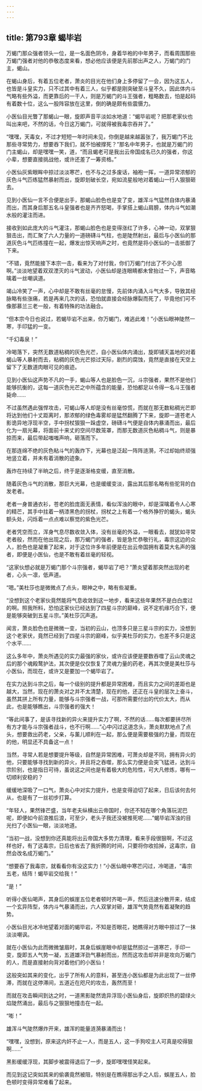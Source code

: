 ```yaml
---
---
---
```

title: 第793章 蝎毕岩
---



万蝎门那众强者领头一位，是一名面色阴冷，身着华袍的中年男子，而看周围那些万蝎门强者对他的恭敬态度来看，想必他应该便是先前那出声之人，万蝎门的门主，蝎山。

在蝎山身后，有着五位老者，萧炎的目光在他们身上多停留了一会，因为这五人，也皆是斗皇实力，只不过其中有着三人，似乎都是刚突破至斗皇不久，因此体内斗气略有些外溢，而更靠后的一干人，则是万蝎门的斗王强者，粗略数去，怕是起码有着数十位，这么一股阵容放在这里，倒的确是颇有些震慑力。

小医仙目光瞥了那蝎山一眼，旋即声音平淡如水地道：“蝎毕岩呢？把那老家伙也叫出来吧，不然的话，今日这万蝎门，可就得被我毒宗吞并了。”

“嘿嘿，天毒女，不过才短短一年时间未见，你倒是越来越嚣张了，我万蝎门不比那些寻常势力，想要吞下我们，就不怕被撑死？”那名中年男子，也就是万蝎门的门主蝎山，却是嘿嘿一笑，道，“而且蝎老可是我出云帝国成名已久的强者，你这小辈，想要直接挑战他，或许还差了一筹资格。”

小医仙灰紫眼眸中掠过淡淡寒芒，也不与之过多废话，袖袍一挥，一道异常浓郁的灰色斗气匹练猛然暴射而出，旋即划破长空，宛如流星般地对着蝎山一行人狠狠砸去。

见到小医仙一言不合便是出手，那蝎山脸色也是变了变，雄浑斗气猛然自体内暴涌而出，而其身后那五名斗皇强者也是齐齐怒喝，手掌搭上蝎山肩膀，体内斗气如潮水般的灌注而进。

接收到如此庞大的斗气灌注，那蝎山脸色也是变得涨红了许多，心神一动，双掌狠狠击出，而汇聚了六人力量的一道磅礴斗气柱，也是陡然射出，最后与小医仙的那道灰色斗气匹练撞在一起，爆发出惊天响声之时，也竟然是将小医仙的一击抵御了下来。

“不错，竟然能接下本宗一击，看来为了对付我，你们万蝎门付出了不少心思啊。”淡淡地望着双双湮灭的斗气波动，小医仙却是连眼睛都未曾抬过一下，声音略噙着一丝嘲讽道。

竭山冷笑了一声，心中却是不敢有丝毫的怠慢，先前体内涌入斗气大多，导致其经脉略有些涨痛，若是再来几次的话，恐怕就直接会经脉爆裂而死了，毕竟他们可不像那慕兰三老一般，有着特殊的功法融合。

“但本宗今日也说过，若蝎毕岩不出来，你万蝎门，难逃此难！”小医仙眼神陡然一寒，手印猛的一变。

“千幻毒泉！”

冷喝落下，突然无数道粘稠的灰色光芒，自小医仙体内涌出，旋即铺天盖地的对着蝎山等人暴射而去，粘稠的灰色光芒掠过天际，剧烈的腐蚀，竟然是直接在天空上留下了无数道肉眼可见的痕迹。

见到小医仙这声势不凡的一手，蝎山等人也是脸色一沉，斗宗强者，果然不是他们能够抗衡的，这每一道灰色光芒之中所蕴含的能量，恐怕都足以令得一名斗王强者毙命……

不过虽然遇此强悍攻击，可蝎山等人却是没有丝毫惊慌，而就在那无数粘稠光芒即将达到他们十丈距离时，那浓郁的绿色毒雾却是猛然翻腾了下来，旋即一道苍老人影诡异地浮现半空，手中拐杖狠狠一跺虚空，磅礴斗气便是自体内暴涌而出，最后化为一扇光幕，将面前十来丈的空间尽数笼罩，而那无数道灰色粘稠斗气，则是暴掠而来，最后带起嗤嗤声响，砸落而下。

在那连绵不绝的灰色粘斗气的轰炸下，光幕也是泛起一阵阵涟漪，不过却始终顽强地竖立着，并未有着消散的迹象。

轰炸在持续了半晌之后，终于是逐渐格变缓，直至消散。

随着灰色斗气的消散，那巨大光幕，也是缓缓变淡，露出其后那名略有些驼背的白发老者。

老者一身普通衣衫，苍老的脸庞面无表情，看似浑浊的眼中，却是深噙着令人心寒的精芒，其手中拄着一柄漆黑色的拐杖，拐杖之上有着一个格外狰狞的蝎头，蝎头额头处，闪烁着一点点难以察觉的紫色光芒。

老者凭空而立，浑身气息尽数收敛入体，没有丝毫的外溢，一眼看去，就犹如寻常老者般，然而在他出现之后，那万蝎门的强者，皆是急忙恭敬行礼，毒宗这边的众人，脸色也是凝重了起来，对于这位许多年前便是在出云帝国拥有着莫大名声的强者，即便是小医仙，也是不敢有着丝毫的轻视。

“这家伙想必就是万蝎门那个斗宗强者，蝎毕岩了吧？”萧炎望着那突然出现的老者，心头一凛，低声道。

“嗯。”美杜莎也是微微点了点头，眼神之中，略有些凝重。

“没想到这个老家伙竟然能将气息收敛到这一地步，看来这些年果然不是白白度过的啊。照我所料，恐怕这家伙已经达到了四星斗宗的巅峰，说不定机缘巧合下，便是能够突破到五星斗宗。”美杜莎沉声道。

闻言，萧炎脸色也是微微一变，当初的云山，也顶多只是三星斗宗的实力，没想到这个老家伏，竟然已经到了四星斗宗的巅峰，似乎美杜莎的实力，也差不多只是这个水平……

这么多年中，萧炎所遇见的实力最强的家伙，或许应该便是要数吞噬了云山灵魂之后的那个魂殿鹜护法，其次便是仅仅恢复了灵魂力量的药老，再其次便是美杜莎与小医仙，而现在，或许又是要加一个蝎毕岩了。

在实力达到斗宗之后，每一个级别的提升都是异常困难，而且实力之间的差距也是越大，当然，现在的萧炎对之并不太清楚，现在的他，还正在斗皇的层次上奋斗，虽然其拼上所有力量，能够与斗宗强者一战，可那所需要付出的代价太大，而从此，也是能够瞧出，斗宗强者的强大！

“等此间事了，是该寻找新的异火来提升实力了啊，不然的话……每次都要拼尽所有方才能与斗宗强者战斗，也不行啊……”心中闪过这道念头，萧炎默默地点了点头，想要救出药老，父亲，与薰儿顺利在一起，那么便是需要极强的力量，而现在的他，明显还不具备这一点！

当然，寻常人若是想要提升等级，自然是异常困难，可萧炎却是不同，拥有异火的他，只要能够寻找到新的异火，并且将之吞噬，那么实力便是会突飞猛进，达到斗宗阶别，也是指日可待，虽说这之间也是有着极大的危险性，可大凡修炼，哪有一切顺利安稳的？

缓缓地深吸了一口气，萧炎心中对实力提升，也是变得迫切了起来，日后该何去何从，也是有了一丝初步打算。

“年轻人，果然锋芒盛，当年老夫纵横出云帝国时，你还不知在哪个角落玩泥巴呢，即便如今前浪推后浪，可至少，老头子我还没被推死呢……”蝎毕岩浑浊的目光扫了小医仙一眼，淡淡地道。

“当初一战，没想到你还真能将出云帝国大多势力清理，看来手段很狠啊，不过这样也好，有了这毒宗，日后也省去了我折腾的时间，只要将你收拾掉，这毒宗，自然会改名成万蝎门。”

“想要吞了我毒宗，就看看你有没这实力！”小医仙眼中寒芒闪过，冷喝道，“毒宗五老，结阵！蝎毕岩交给我！”

“是！”

听得小医仙喝声，其身后的蜈崖五位老者顿时齐喝一声，然后迅速分散开来，结成一个玄异阵型，体内斗气暴涌而出，六人双掌对砸，雄浑气势竟然有着凝聚的趋势。

小医仙目光冰冷地望着对面的蝎毕岩，不知是否眼花，她瞧得对方眼中掠过了一抹淡淡嘲讽。

就在小医仙为此而微微皱眉时，其身后蜈崖眼中却是猛然掠过一道寒芒，手印一变，旋即五人气势一凝，五道雄洋劲气暴射而出，然而这攻击却并非是攻向万蝎门的人，而是直接射向背对着他们的小医仙！

这般突如其来的变化，出乎了所有人的意料，甚至连小医仙都是为此出现了一丝停滞，而就在这停滞间，五道近在咫尺的攻击，轰然而至！

而就在攻击瞬间到达之时，一道黑影陡然诡异浮现小医仙身后，旋即炽热的碧绿火焰陡然涌出，最后与之狠狠地撞击在一起。

“嘭！”

雄浑斗气陡然爆炸开来，雄浑的能量涟漪暴涌而出！

“嘿嘿，没想到，原来这内奸不止一人，而是五人，这一手狗咬主人可真是咬得狠啊……”

黑影缓缓浮现，其脚步被震得退后了一步，旋即嘿嘿怪笑起来。

而见到这记突如其来的偷袭竟然被阻，特别是在瞧得那出手之人后，蜈崖五人，脸色顿时变得异常难看了起来。